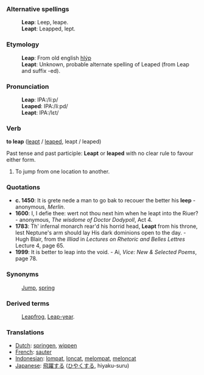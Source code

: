 ===Alternative spellings===
:'''Leap''': Leep, leape.
:'''Leapt''': Leapped, lept. 
===Etymology===
:'''Leap''': From old english [[hlýp]]
:'''Leapt''': Unknown, probable alternate spelling of Leaped (from Leap and suffix -ed). 

===Pronunciation===
:'''Leap''': IPA:/li&#720;p/
:'''Leaped''': IPA:/li&#720;pd/
:'''Leapt''': IPA:/l&#603;t/ 

=== Verb ===

'''to leap''' ([[leapt]] / [[leaped]], leapt / leaped)

Past tense and past participle: '''Leapt''' or '''leaped''' with no clear rule to favour either form.

#To jump from one location to another.

===Quotations===
* '''c. 1450''': It is grete nede a man to go bak to recouer the better his '''leep''' - anonymous, ''Merlin''.
* '''1600''': I, I defie thee: wert not thou next him when he leapt into the Riuer? - anonymous, ''The wisdome of Doctor Dodypoll'', Act 4.
* '''1783''': Th' infernal monarch rear'd his horrid head, '''Leapt''' from his throne, lest Neptune's arm should lay His dark dominions open to the day. - Hugh Blair, from the ''Illiad'' in ''Lectures on Rhetoric and Belles Lettres'' Lecture 4, page 65. 
* '''1999''': It is better to leap into the void.  - Ai, ''Vice: New & Selected Poems'', page 78. 
===Synonyms===
: [[Jump]], [[spring]]
===Derived terms===
: [[Leapfrog]], [[Leap-year]].
===Translations===
*[[Dutch]]: [[springen]], [[wippen]]
*[[French]]: [[sauter]]
*[[Indonesian]]: [[lompat]], [[loncat]], [[lompat|melompat]], [[loncat|meloncat]]
*[[Japanese]]: [[飛躍]]する ([[ひやく]]する, hiyaku-suru)